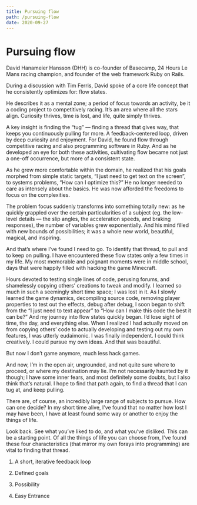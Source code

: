 ```yaml
---
title: Pursuing flow
path: /pursuing-flow
date: 2020-09-27
---
```


# Pursuing flow

David Hanameier Hansson (DHH) is co-founder of Basecamp, 24 Hours Le
Mans racing champion, and founder of the web framework Ruby on Rails.

During a discussion with Tim Ferris, David spoke of a core life concept
that he consistently optimizes for: flow states.

He describes it as a mental zone; a period of focus towards an activity,
be it a coding project to competitively racing. It’s an area where all
the stars align. Curiosity thrives, time is lost, and life, quite simply
thrives.

A key insight is finding the “tug” –– finding a thread that gives way,
that keeps you continuously pulling for more. A feedback-centered loop,
driven by deep curiosity and enjoyment. For David, he found flow through
competitive racing and also programming software in Ruby. And as he
developed an eye for both these activities, cultivating flow became not
just a one-off occurrence, but more of a consistent state.

As he grew more comfortable within the domain, he realized that his
goals morphed from simple static targets, “I just need to get text on
the screen”, to systems problems, “How can I optimize this?” He no
longer needed to care as intensely about the basics. He was now afforded
the freedoms to focus on the complexities.

The problem focus suddenly transforms into something totally new: as he
quickly grappled over the certain particularities of a subject (eg. the
low-level details –– the slip angles, the acceleration speeds, and
braking responses), the number of variables grew exponentially. And his
mind filled with new bounds of possibilities; it was a whole new world,
beautiful, magical, and inspiring.

And that’s where I’ve found I need to go. To identify that thread, to
pull and to keep on pulling. I have encountered these flow states only a
few times in my life. My most memorable and poignant moments were in
middle school, days that were happily filled with hacking the game
Minecraft.

Hours devoted to testing single lines of code, perusing forums, and
shamelessly copying others’ creations to tweak and modify. I learned so
much in such a seemingly short time space; I was lost in it. As I slowly
learned the game dynamics, decompiling source code, removing player
properties to test out the effects, debug after debug, I soon began to
shift from the “I just need to text appear” to “How can I make this code
the best it can be?” And my journey into flow states quickly began. I’d
lose sight of time, the day, and everything else. When I realized I had
actually moved on from copying others’ code to actually developing and
testing out my own features, I was utterly eudaimonic. I
was finally independent. I could think creatively. I could pursue my own
ideas. And that was beautiful.

But now I don’t game anymore, much less hack games.

And now, I’m in the open air, ungrounded, and not quite sure where to
proceed, or where my destination may lie. I’m not necessarily haunted by
it though; I have some inner fears, and most definitely some doubts, but
I also think that’s natural. I hope to find that path again, to find a
thread that I can tug at, and keep pulling.

There are, of course, an incredibly large range of subjects to pursue.
How can one decide? In my short time alive, I’ve found that no matter
how lost I may have been, I have at least found some way or another to
enjoy the things of life.

Look back. See what you’ve liked to do, and what you’ve disliked. This
can be a starting point. Of all the things of life you can choose from,
I’ve found these four characteristics (that mirror my own forays into
programming) are vital to finding that thread.

1.  A short, iterative feedback loop

2.  Defined goals

3.  Possibility

4.  Easy Entrance

 


